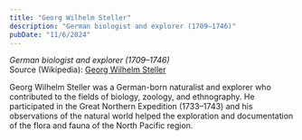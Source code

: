```yaml
---
title: "Georg Wilhelm Steller"
description: "German biologist and explorer (1709–1746)"
pubDate: "11/6/2024"
---
```


*German biologist and explorer (1709–1746)*  
Source (Wikipedia): [Georg Wilhelm Steller][1]

Georg Wilhelm Steller was a German-born naturalist and explorer who contributed to the fields of biology, zoology, and ethnography. He participated in the Great Northern Expedition (1733–1743) and his observations of the natural world helped the exploration and documentation of the flora and fauna of the North Pacific region.

[1]: https://en.wikipedia.org/wiki/Georg_Wilhelm_Steller
